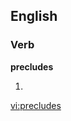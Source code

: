 
==English==

===Verb===
'''precludes'''

# {{third-person singular of|[[preclude]]}}

[[vi:precludes]]